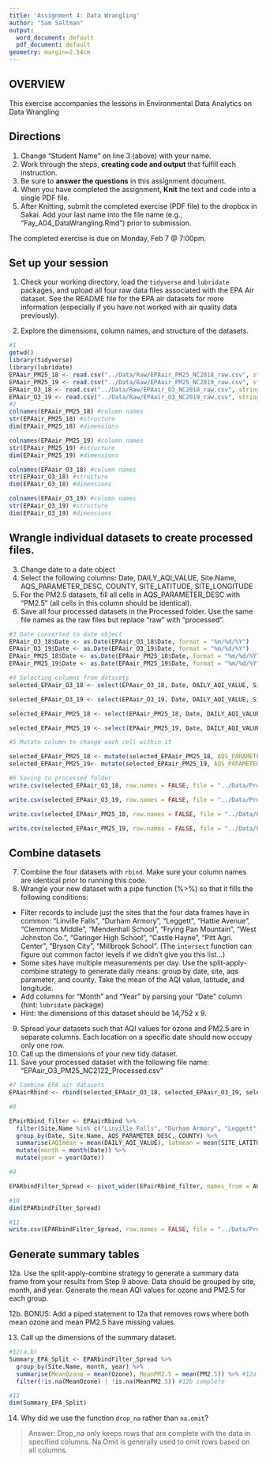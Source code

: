 ```yaml
---
title: 'Assignment 4: Data Wrangling'
author: "Sam Saltman"
output:
  word_document: default
  pdf_document: default
geometry: margin=2.54cm
---
```


## OVERVIEW

This exercise accompanies the lessons in Environmental Data Analytics on Data Wrangling 

## Directions
1. Change "Student Name" on line 3 (above) with your name.
2. Work through the steps, **creating code and output** that fulfill each instruction.
3. Be sure to **answer the questions** in this assignment document.
4. When you have completed the assignment, **Knit** the text and code into a single PDF file.
5. After Knitting, submit the completed exercise (PDF file) to the dropbox in Sakai. Add your last name into the file name (e.g., "Fay_A04_DataWrangling.Rmd") prior to submission.

The completed exercise is due on Monday, Feb 7 @ 7:00pm.

## Set up your session 
1. Check your working directory, load the `tidyverse` and `lubridate` packages, and upload all four raw data files associated with the EPA Air dataset. See the README file for the EPA air datasets for more information (especially if you have not worked with air quality data previously). 

2. Explore the dimensions, column names, and structure of the datasets. 

```r
#1
getwd()
library(tidyverse)
library(lubridate)
EPAair_PM25_18 <- read.csv("../Data/Raw/EPAair_PM25_NC2018_raw.csv", stringsAsFactors = TRUE)
EPAair_PM25_19 <- read.csv("../Data/Raw/EPAair_PM25_NC2019_raw.csv", stringsAsFactors = TRUE)
EPAair_O3_18 <- read.csv("../Data/Raw/EPAair_O3_NC2018_raw.csv", stringsAsFactors = TRUE)
EPAair_O3_19 <- read.csv("../Data/Raw/EPAair_O3_NC2019_raw.csv", stringsAsFactors = TRUE)
#2
colnames(EPAair_PM25_18) #column names
str(EPAair_PM25_18) #structure
dim(EPAair_PM25_18) #dimensions

colnames(EPAair_PM25_19) #column names
str(EPAair_PM25_19) #structure
dim(EPAair_PM25_19) #dimensions

colnames(EPAair_O3_18) #column names
str(EPAair_O3_18) #structure
dim(EPAair_O3_18) #dimensions

colnames(EPAair_O3_19) #column names
str(EPAair_O3_19) #structure
dim(EPAair_O3_19) #dimensions
```

## Wrangle individual datasets to create processed files.
3. Change date to a date object
4. Select the following columns: Date, DAILY_AQI_VALUE, Site.Name, AQS_PARAMETER_DESC, COUNTY, SITE_LATITUDE, SITE_LONGITUDE
5. For the PM2.5 datasets, fill all cells in AQS_PARAMETER_DESC with "PM2.5" (all cells in this column should be identical).
6. Save all four processed datasets in the Processed folder. Use the same file names as the raw files but replace "raw" with "processed".

```r
#3 Date converted to date object
EPAair_O3_18$Date <- as.Date(EPAair_O3_18$Date, format = "%m/%d/%Y")
EPAair_O3_19$Date <- as.Date(EPAair_O3_19$Date, format = "%m/%d/%Y")
EPAair_PM25_18$Date <- as.Date(EPAair_PM25_18$Date, format = "%m/%d/%Y")
EPAair_PM25_19$Date <- as.Date(EPAair_PM25_19$Date, format = "%m/%d/%Y")

#4 Selecting columns from datasets
selected_EPAair_O3_18 <- select(EPAair_O3_18, Date, DAILY_AQI_VALUE, Site.Name, AQS_PARAMETER_DESC, COUNTY, SITE_LATITUDE, SITE_LONGITUDE)

selected_EPAair_O3_19 <- select(EPAair_O3_19, Date, DAILY_AQI_VALUE, Site.Name, AQS_PARAMETER_DESC, COUNTY, SITE_LATITUDE, SITE_LONGITUDE)

selected_EPAair_PM25_18 <- select(EPAair_PM25_18, Date, DAILY_AQI_VALUE, Site.Name, AQS_PARAMETER_DESC, COUNTY, SITE_LATITUDE, SITE_LONGITUDE)

selected_EPAair_PM25_19 <- select(EPAair_PM25_19, Date, DAILY_AQI_VALUE, Site.Name, AQS_PARAMETER_DESC, COUNTY, SITE_LATITUDE, SITE_LONGITUDE)

#5 Mutate column to change each cell within it

selected_EPAair_PM25_18 <- mutate(selected_EPAair_PM25_18, AQS_PARAMETER_DESC = "PM2.5")
selected_EPAair_PM25_19<- mutate(selected_EPAair_PM25_19, AQS_PARAMETER_DESC = "PM2.5")

#6 Saving to processed folder
write.csv(selected_EPAair_O3_18, row.names = FALSE, file = "../Data/Processed/EPAair_O3_NC2018_processed.csv") 

write.csv(selected_EPAair_O3_19, row.names = FALSE, file = "../Data/Processed/EPAair_O3_NC2019_processed.csv") 

write.csv(selected_EPAair_PM25_18, row.names = FALSE, file = "../Data/Processed/EPAair_PM25_NC2018_processed.csv")

write.csv(selected_EPAair_PM25_19, row.names = FALSE, file = "../Data/Processed/EPAair_PM25_NC2019_processed.csv")


```


## Combine datasets
7. Combine the four datasets with `rbind`. Make sure your column names are identical prior to running this code. 
8. Wrangle your new dataset with a pipe function (%>%) so that it fills the following conditions: 

* Filter records to include just the sites that the four data frames have in common: "Linville Falls", "Durham Armory", "Leggett", "Hattie Avenue", "Clemmons Middle", "Mendenhall School", "Frying Pan Mountain", "West Johnston Co.", "Garinger High School", "Castle Hayne", "Pitt Agri. Center", "Bryson City", "Millbrook School". (The `intersect` function can figure out common factor levels if we didn't give you this list...)
* Some sites have multiple measurements per day. Use the split-apply-combine strategy to generate daily means: group by date, site, aqs parameter, and county. Take the mean of the AQI value, latitude, and longitude.
* Add columns for "Month" and "Year" by parsing your "Date" column (hint: `lubridate` package)
* Hint: the dimensions of this dataset should be 14,752 x 9.

9. Spread your datasets such that AQI values for ozone and PM2.5 are in separate columns. Each location on a specific date should now occupy only one row.
10. Call up the dimensions of your new tidy dataset.
11. Save your processed dataset with the following file name: "EPAair_O3_PM25_NC2122_Processed.csv"

```r
#7 Combine EPA air datasets
EPAairRbind <- rbind(selected_EPAair_O3_18, selected_EPAair_O3_19, selected_EPAair_PM25_18, selected_EPAair_PM25_19)

#8 

EPairRbind_filter <- EPAairRbind %>%
  filter(Site.Name %in% c("Linville Falls", "Durham Armory", "Leggett", "Hattie Avenue", "Clemmons Middle", "Mendenhall School", "Frying Pan Mountain", "West Johnston Co.", "Garinger High School", "Castle Hayne", "Pitt Agri. Center", "Bryson City", "Millbrook School")) %>%
  group_by(Date, Site.Name, AQS_PARAMETER_DESC, COUNTY) %>%
  summarise(AQImean = mean(DAILY_AQI_VALUE), latmean = mean(SITE_LATITUDE), longmean = mean(SITE_LONGITUDE)) %>%
  mutate(month = month(Date)) %>%
  mutate(year = year(Date)) 

#9 

EPARbindFilter_Spread <- pivot_wider(EPairRbind_filter, names_from = AQS_PARAMETER_DESC, values_from = AQImean)

#10
dim(EPARbindFilter_Spread)

#11
write.csv(EPARbindFilter_Spread, row.names = FALSE, file = "../Data/Processed/EPAair_O3_PM25_NC2122_Processed.csv")
```


## Generate summary tables
12a. Use the split-apply-combine strategy to generate a summary data frame from your results from Step 9 above. Data should be grouped by site, month, and year. Generate the mean AQI values for ozone and PM2.5 for each group. 

12b. BONUS: Add a piped statement to 12a that removes rows where both mean ozone and mean PM2.5 have missing values. 

13. Call up the dimensions of the summary dataset.


```r
#12(a,b)
Summary_EPA_Split <- EPARbindFilter_Spread %>%
  group_by(Site.Name, month, year) %>%
  summarise(MeanOzone = mean(Ozone), MeanPM2.5 = mean(PM2.5)) %>% #12a complete
  filter(!is.na(MeanOzone) | !is.na(MeanPM2.5)) #12b complete

#13
dim(Summary_EPA_Split)
```

14. Why did we use the function `drop_na` rather than `na.omit`?

> Answer: Drop_na only keeps rows that are complete with the data in specified columns. Na.Omit is generally used to omit rows based on all columns.
